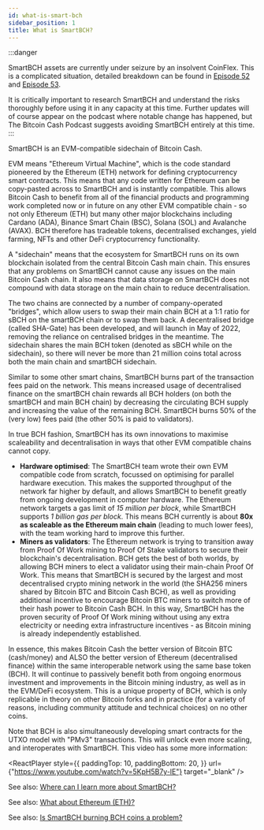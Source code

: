 ```yaml
---
id: what-is-smart-bch
sidebar_position: 1
title: What is SmartBCH?
---
```



:::danger

SmartBCH assets are currently under seizure by an insolvent CoinFlex. This is a complicated situation, detailed breakdown can be found in [Episode 52](/docs/52) and [Episode 53](/docs/53).

It is critically important to research SmartBCH and understand the risks thoroughly before using it in any capacity at this time. Further updates will of course appear on the podcast where notable change has happened, but The Bitcoin Cash Podcast suggests avoiding SmartBCH entirely at this time.
:::

SmartBCH is an EVM-compatible sidechain of Bitcoin Cash.

EVM means "Ethereum Virtual Machine", which is the code standard pioneered by the Ethereum (ETH) network for defining cryptocurrency smart contracts. This means that any code written for Ethereum can be copy-pasted across to SmartBCH and is instantly compatible. This allows Bitcoin Cash to benefit from all of the financial products and programming work completed now or in future on any other EVM compatible chain - so not only Ethereum (ETH) but many other major blockchains including Cardano (ADA), Binance Smart Chain (BSC), Solana (SOL) and Avalanche (AVAX). BCH therefore has tradeable tokens, decentralised exchanges, yield farming, NFTs and other DeFi cryptocurrency functionality.

A "sidechain" means that the ecosystem for SmartBCH runs on its own blockchain isolated from the central Bitcoin Cash main chain. This ensures that any problems on SmartBCH cannot cause any issues on the main Bitcoin Cash chain. It also means that data storage on SmartBCH does not compound with data storage on the main chain to reduce decentralisation.

The two chains are connected by a number of company-operated "bridges", which allow users to swap their main chain BCH at a 1:1 ratio for sBCH on the smartBCH chain or to swap them back. A decentralised bridge (called SHA-Gate) has been developed, and will launch in May of 2022, removing the reliance on centralised bridges in the meantime. The sidechain shares the main BCH token (denoted as sBCH while on the sidechain), so there will never be more than 21 million coins total across both the main chain and smartBCH sidechain.

Similar to some other smart chains, SmartBCH burns part of the transaction fees paid on the network. This means increased usage of decentralised finance on the smartBCH chain rewards all BCH holders (on both the smartBCH and main BCH chain) by decreasing the circulating BCH supply and increasing the value of the remaining BCH. SmartBCH burns 50% of the (very low) fees paid (the other 50% is paid to validators).

In true BCH fashion, SmartBCH has its own innovations to maximise scaleability and decentralisation in ways that other EVM compatible chains cannot copy.

- **Hardware optimised**: The SmartBCH team wrote their own EVM compatible code from scratch, focussed on optimising for parallel hardware execution. This makes the supported throughput of the network far higher by default, and allows SmartBCH to benefit greatly from ongoing development in computer hardware. The Ethereum network targets a gas limit of _15 million per block_, while SmartBCH supports _1 billion gas per block_. This means BCH currently is about **80x as scaleable as the Ethereum main chain** (leading to much lower fees), with the team working hard to improve this further.
- **Miners as validators**: The Ethereum network is trying to transition away from Proof Of Work mining to Proof Of Stake validators to secure their blockchain's decentralisation. BCH gets the best of both worlds, by allowing BCH miners to elect a validator using their main-chain Proof Of Work. This means that SmartBCH is secured by the largest and most decentralised crypto mining network in the world (the SHA256 miners shared by Bitcoin BTC and Bitcoin Cash BCH), as well as providing additional incentive to encourage Bitcoin BTC miners to switch more of their hash power to Bitcoin Cash BCH. In this way, SmartBCH has the proven security of Proof Of Work mining without using any extra electricity or needing extra infrastructure incentives - as Bitcoin mining is already independently established.

In essence, this makes Bitcoin Cash the better version of Bitcoin BTC (cash/money) and ALSO the better version of Ethereum (decentralised finance) within the same interoperable network using the same base token (BCH). It will continue to passively benefit both from ongoing enormous investment and improvements in the Bitcoin mining industry, as well as in the EVM/DeFi ecosystem. This is a unique property of BCH, which is only replicable in theory on other Bitcoin forks and in practice (for a variety of reasons, including community attitude and technical choices) on no other coins.

Note that BCH is also simultaneously developing smart contracts for the UTXO model with "PMv3" transactions. This will unlock even more scaling, and interoperates with SmartBCH. This video has some more information:

<ReactPlayer
  style={{
    paddingTop: 10,
    paddingBottom: 20,
  }}
  url={"https://www.youtube.com/watch?v=5KpH5B7y-lE"}
  target="_blank"
/>

See also: [Where can I learn more about SmartBCH?](/faqs/SmartBCH/where-to-learn-more-smart-bch)

See also: [What about Ethereum (ETH)?](/faqs/Cryptocurrency/what-about-ethereum-eth)

See also: [Is SmartBCH burning BCH coins a problem?](/faqs/SmartBCH/is-smartbch-coin-burning-a-problem)
